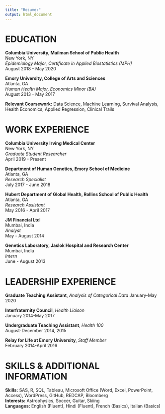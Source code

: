 ```yaml
---
title: "Resume:"
output: html_document
---
```




# EDUCATION

**Columbia University, Mailman School of Public Health** <br>
New York, NY <br>
*Epidemiology Major, Certificate in Applied Biostatistics (MPH)* <br> 
August 2018 - May 2020 
   
**Emory University, College of Arts and Sciences**             
Atlanta, GA <br>
*Human Health Major, Economics Minor (BA)*					   
August 2013 - May 2017

**Relevant Coursework:** Data Science, Machine Learning, Survival Analysis, Health Economics, Applied Regression, Clinical Trails


# WORK EXPERIENCE

**Columbia University Irving Medical Center**                 
New York, NY <br>
*Graduate Student Researcher*					                
April 2019 - Present 

**Department of Human Genetics, Emory School of Medicine**      
Atlanta, GA <br>
*Research Specialist*                                 
July 2017 - June 2018

**Hubert Department of Global Health, Rollins School of Public Health** <br>
Atlanta, GA <br>
*Research Assistant*                                 
May 2016 - April 2017

**JM Financial Ltd**                                  
Mumbai, India <br>
*Analyst*                                                  
May - August 2014

**Genetics Laboratory, Jaslok Hospital and Research Center**	   
Mumbai, India <br>
*Intern*                                                
June - August 2013


# LEADERSHIP EXPERIENCE 

**Graduate Teaching Assistant**, *Analysis of Categorical Data*
January-May 2020

**Interfraternity Council**, *Health Liaison*            
January 2014-May 2017

**Undergraduate Teaching Assistant**, *Health 100*       
August-December 2014, 2015

**Relay for Life at Emory University**, *Staff Member*     
February 2014-April 2016


# SKILLS & ADDITIONAL INFORMATION

**Skills:** SAS, R, SQL, Tableau, Microsoft Office (Word, Excel, PowerPoint, Access), WordPress, GitHub, REDCAP, Bloomberg
<br>
**Interests:** Astrophysics, Soccer, Guitar, Skiing
<br>
**Languages:** English (Fluent), Hindi (Fluent), French (Basics), Italian (Basics)

